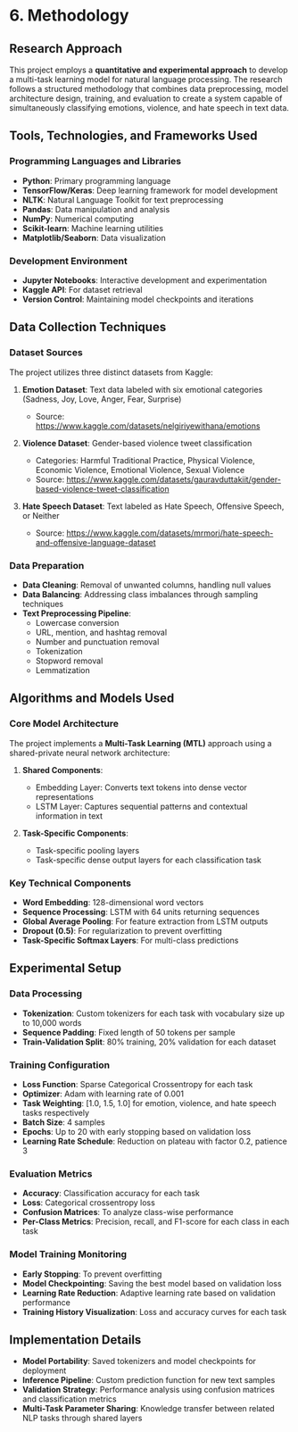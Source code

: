 # 6. Methodology

## Research Approach
This project employs a **quantitative and experimental approach** to develop a multi-task learning model for natural language processing. The research follows a structured methodology that combines data preprocessing, model architecture design, training, and evaluation to create a system capable of simultaneously classifying emotions, violence, and hate speech in text data.

## Tools, Technologies, and Frameworks Used

### Programming Languages and Libraries
- **Python**: Primary programming language
- **TensorFlow/Keras**: Deep learning framework for model development
- **NLTK**: Natural Language Toolkit for text preprocessing
- **Pandas**: Data manipulation and analysis
- **NumPy**: Numerical computing
- **Scikit-learn**: Machine learning utilities
- **Matplotlib/Seaborn**: Data visualization

### Development Environment
- **Jupyter Notebooks**: Interactive development and experimentation
- **Kaggle API**: For dataset retrieval
- **Version Control**: Maintaining model checkpoints and iterations

## Data Collection Techniques

### Dataset Sources
The project utilizes three distinct datasets from Kaggle:
1. **Emotion Dataset**: Text data labeled with six emotional categories (Sadness, Joy, Love, Anger, Fear, Surprise)
   - Source: https://www.kaggle.com/datasets/nelgiriyewithana/emotions
   
2. **Violence Dataset**: Gender-based violence tweet classification
   - Categories: Harmful Traditional Practice, Physical Violence, Economic Violence, Emotional Violence, Sexual Violence
   - Source: https://www.kaggle.com/datasets/gauravduttakiit/gender-based-violence-tweet-classification
   
3. **Hate Speech Dataset**: Text labeled as Hate Speech, Offensive Speech, or Neither
   - Source: https://www.kaggle.com/datasets/mrmorj/hate-speech-and-offensive-language-dataset

### Data Preparation
- **Data Cleaning**: Removal of unwanted columns, handling null values
- **Data Balancing**: Addressing class imbalances through sampling techniques
- **Text Preprocessing Pipeline**:
  - Lowercase conversion
  - URL, mention, and hashtag removal
  - Number and punctuation removal
  - Tokenization
  - Stopword removal
  - Lemmatization

## Algorithms and Models Used

### Core Model Architecture
The project implements a **Multi-Task Learning (MTL)** approach using a shared-private neural network architecture:

1. **Shared Components**:
   - Embedding Layer: Converts text tokens into dense vector representations
   - LSTM Layer: Captures sequential patterns and contextual information in text

2. **Task-Specific Components**:
   - Task-specific pooling layers
   - Task-specific dense output layers for each classification task

### Key Technical Components
- **Word Embedding**: 128-dimensional word vectors
- **Sequence Processing**: LSTM with 64 units returning sequences
- **Global Average Pooling**: For feature extraction from LSTM outputs
- **Dropout (0.5)**: For regularization to prevent overfitting
- **Task-Specific Softmax Layers**: For multi-class predictions

## Experimental Setup

### Data Processing
- **Tokenization**: Custom tokenizers for each task with vocabulary size up to 10,000 words
- **Sequence Padding**: Fixed length of 50 tokens per sample
- **Train-Validation Split**: 80% training, 20% validation for each dataset

### Training Configuration
- **Loss Function**: Sparse Categorical Crossentropy for each task
- **Optimizer**: Adam with learning rate of 0.001
- **Task Weighting**: [1.0, 1.5, 1.0] for emotion, violence, and hate speech tasks respectively
- **Batch Size**: 4 samples
- **Epochs**: Up to 20 with early stopping based on validation loss
- **Learning Rate Schedule**: Reduction on plateau with factor 0.2, patience 3

### Evaluation Metrics
- **Accuracy**: Classification accuracy for each task
- **Loss**: Categorical crossentropy loss
- **Confusion Matrices**: To analyze class-wise performance
- **Per-Class Metrics**: Precision, recall, and F1-score for each class in each task

### Model Training Monitoring
- **Early Stopping**: To prevent overfitting
- **Model Checkpointing**: Saving the best model based on validation loss
- **Learning Rate Reduction**: Adaptive learning rate based on validation performance
- **Training History Visualization**: Loss and accuracy curves for each task

## Implementation Details
- **Model Portability**: Saved tokenizers and model checkpoints for deployment
- **Inference Pipeline**: Custom prediction function for new text samples
- **Validation Strategy**: Performance analysis using confusion matrices and classification metrics
- **Multi-Task Parameter Sharing**: Knowledge transfer between related NLP tasks through shared layers